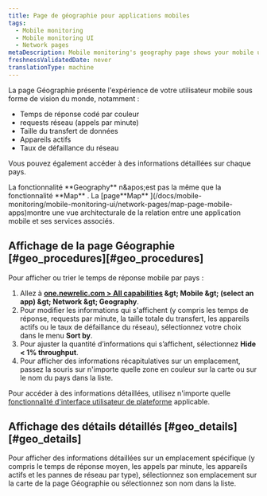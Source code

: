 ```yaml
---
title: Page de géographie pour applications mobiles
tags:
  - Mobile monitoring
  - Mobile monitoring UI
  - Network pages
metaDescription: Mobile monitoring's geography page shows your mobile users' experience as a world view with color-coded response times for HTTP requests.
freshnessValidatedDate: never
translationType: machine
---
```


La page Géographie présente l'expérience de votre utilisateur mobile sous forme de vision du monde, notamment :

* Temps de réponse codé par couleur
* requests réseau (appels par minute)
* Taille du transfert de données
* Appareils actifs
* Taux de défaillance du réseau

Vous pouvez également accéder à des informations détaillées sur chaque pays.

<Callout variant="tip">
  La fonctionnalité <DNT>**Geography**</DNT> n&amp;apos;est pas la même que la fonctionnalité <DNT>**Map**</DNT> . La [page<DNT>**Map**</DNT> ](/docs/mobile-monitoring/mobile-monitoring-ui/network-pages/map-page-mobile-apps)montre une vue architecturale de la relation entre une application mobile et ses services associés.
</Callout>

## Affichage de la page Géographie [#geo\_procedures][#geo_procedures]

Pour afficher ou trier le temps de réponse mobile par pays :

1. Allez à <DNT>**[one.newrelic.com &gt; All capabilities](https://one.newrelic.com/all-capabilities) &amp;gt; Mobile &amp;gt; (select an app) &amp;gt; Network &amp;gt; Geography**</DNT>.
2. Pour modifier les informations qui s'affichent (y compris les temps de réponse, requests par minute, la taille totale du transfert, les appareils actifs ou le taux de défaillance du réseau), sélectionnez votre choix dans le menu <DNT>**Sort by**</DNT>.
3. Pour ajuster la quantité d’informations qui s’affichent, sélectionnez <DNT>**Hide &lt; 1% throughput**</DNT>.
4. Pour afficher des informations récapitulatives sur un emplacement, passez la souris sur n'importe quelle zone en couleur sur la carte ou sur le nom du pays dans la liste.

Pour accéder à des informations détaillées, utilisez n'importe quelle [fonctionnalité d'interface utilisateur de plateforme](/docs/new-relic-solutions/new-relic-one/introduction-new-relic-platform) applicable.

## Affichage des détails détaillés [#geo\_details][#geo_details]

Pour afficher des informations détaillées sur un emplacement spécifique (y compris le temps de réponse moyen, les appels par minute, les appareils actifs et les pannes de réseau par type), sélectionnez son emplacement sur la carte de la page Géographie ou sélectionnez son nom dans la liste.